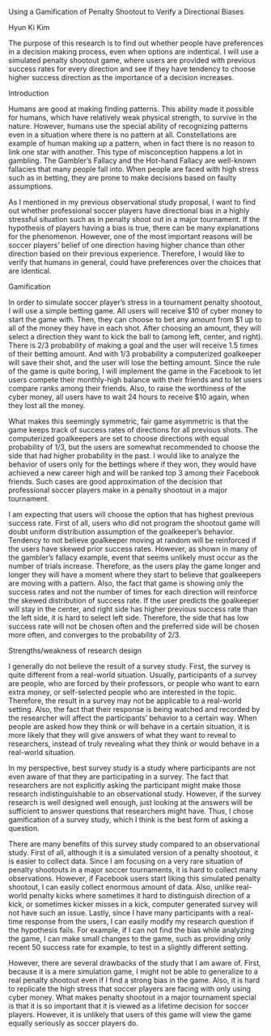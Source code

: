 Using a Gamification of Penalty Shootout to Verify a Directional Biases

Hyun Ki Kim

  The purpose of this research is to find out whether people have preferences in a decision making process, even when options are indentical. I will use a simulated penalty shootout game, where users are provided with previous success rates for every direction and see if they have tendency to choose higher success direction as the importance of a decision increases.


Introduction

  Humans are good at making finding patterns. This ability made it possible for humans, which have relatively weak physical strength, to survive in the nature. However, humans use the special ability of recognizing patterns even in a situation where there is no pattern at all. Constellations are example of human making up a pattern, when in fact there is no reason to link one star with another. This type of misconception happens a lot in gambling. The Gambler’s Fallacy and the Hot-hand Fallacy are well-known fallacies that many people fall into. When people are faced with high stress such as in betting, they are prone to make decisions based on faulty assumptions.

  As I mentioned in my previous observational study proposal, I want to find out whether professional soccer players have directional bias in a highly stressful situation such as in penalty shoot out in a major tournament. If the hypothesis of players having a bias is true, there can be many explanations for the phenomenon. However, one of the most important reasons will be soccer players’ belief of one direction having higher chance than other direction based on their previous experience. Therefore, I would like to verify that humans in general, could have preferences over the choices that are identical.


Gamification

  In order to simulate soccer player’s stress in a tournament penalty shootout, I will use a simple betting game. All users will receive $10 of cyber money to start the game with. Then, they can choose to bet any amount from $1 up to all of the money they have in each shot. After choosing an amount, they will select a direction they want to kick the ball to (among left, center, and right). There is 2/3 probability of making a goal and the user will receive 1.5 times of their betting amount. And with 1/3 probability a computerized goalkeeper will save their shot, and the user will lose the betting amount. Since the rule of the game is quite boring, I will implement the game in the Facebook to let users compete their monthly-high balance with their friends and to let users compare ranks among their friends. Also, to raise the worthiness of the cyber money, all users have to wait 24 hours to receive $10 again, when they lost all the money.

  What makes this seemingly symmetric, fair game asymmetric is that the game keeps track of success rates of directions for all previous shots. The computerized goalkeepers are set to choose directions with equal probability of 1/3, but the users are somewhat recommended to choose the side that had higher probability in the past. I would like to analyze the behavior of users only for the bettings where if they won, they would have achieved a new career high and will be ranked top 3 among their Facebook friends. Such cases are good approximation of the decision that professional soccer players make in a penalty shootout in a major tournament.

  I am expecting that users will choose the option that has highest previous success rate. First of all, users who did not program the shootout game will doubt uniform distribution assumption of the goalkeeper’s behavior. Tendency to not believe goalkeeper moving at random will be reinforced if the users have skewed prior success rates. However, as shown in many of the gambler’s fallacy example, event that seems unlikely must occur as the number of trials increase. Therefore, as the users play the game longer and longer they will have a moment where they start to believe that goalkeepers are moving with a pattern. Also, the fact that game is showing only the success rates and not the number of times for each direction will reinforce the skewed distribution of success rate. If the user predicts the goalkeeper will stay in the center, and right side has higher previous success rate than the left side, it is hard to select left side. Therefore, the side that has low success rate will not be chosen often and the preferred side will be chosen more often, and converges to the probability of 2/3.


Strengths/weakness of research design

  I generally do not believe the result of a survey study. First, the survey is quite different from a real-world situation. Usually, participants of a survey are people, who are forced by their professors, or people who want to earn extra money, or self-selected people who are interested in the topic. Therefore, the result in a survey may not be applicable to a real-world setting. Also, the fact that their response is being watched and recorded by the researcher will affect the participants’ behavior to a certain way. When people are asked how they think or will behave in a certain situation, it is more likely that they will give answers of what they want to reveal to researchers, instead of truly revealing what they think or would behave in a real-world situation.

  In my perspective, best survey study is a study where participants are not even aware of that they are participating in a survey. The fact that researchers are not explicitly asking the participant might make those research indistinguishable to an observational study. However, if the survey research is well designed well enough, just looking at the answers will be sufficient to answer questions that researchers might have. Thus, I chose gamification of a survey study, which I think is the best form of asking a question.

  There are many benefits of this survey study compared to an observational study. First of all, although it is a simulated version of a penalty shootout, it is easier to collect data. Since I am focusing on a very rare situation of penalty shootouts in a major soccer tournaments, it is hard to collect many observations. However, if Facebook users start liking this simulated penalty shootout, I can easily collect enormous amount of data. Also, unlike real-world penalty kicks where sometimes it hard to distinguish direction of a kick, or sometimes kicker misses in a kick, computer generated survey will not have such an issue. Lastly, since I have many participants with a real-time response from the users, I can easily modify my research question if the hypothesis fails. For example, if I can not find the bias while analyzing the game, I can make small changes to the game, such as providing only recent 50 success rate for example, to test in a slightly different setting.

  However, there are several drawbacks of the study that I am aware of. First, because it is a mere simulation game, I might not be able to generalize to a real penalty shootout even if I find a strong bias in the game. Also, it is hard to replicate the high stress that soccer players are facing with only using cyber money. What makes penalty shootout in a major tournament special is that it is so important that it is viewed as a lifetime decision for soccer players. However, it is unlikely that users of this game will view the game equally seriously as soccer players do.
